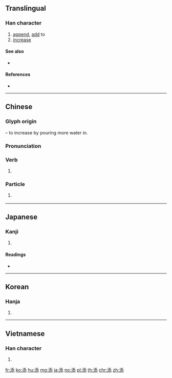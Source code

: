 {{character info/new}}
==Translingual==

===Han character===
{{Han char|rn=85|rad=水|as=08|sn=11|four=32133|canj=EHKP,EMKP|ids=⿰氵忝}}

# [[append]], [[add]] to
# [[increase]]

====See also====
* {{l|mul|沃}}

====References====
* {{Han ref|kx=0632.190|dkj=17698|dj=1039.020|hdz=31639.040|uh=6DFB|ud=28155|bh=B24B|bd=45643}}

----

==Chinese==
{{zh-forms}}

===Glyph origin===
{{Han etym}}
{{Han compound|水|alt1=氵|t1=water|忝|ls=psc|c1=s|c2=p}} – to increase by pouring more water in.

===Pronunciation===
{{zh-pron
|m=tiān
|c=tim1
|h=pfs=thiâm
|md=
|mn=thiam/thiⁿ
|mn_note=thiam - literary; thiⁿ - vernacular
|w=
|mc=y
|oc=y
|cat=v,c:part
}}

===Verb===
{{zh-verb}}

# {{rfdef|lang=zh}}

===Particle===
{{zh-particle}}

# {{lb|zh|Cantonese}} {{rfdef|lang=zh}}
#: {{zh-x|我 以為 你 係 中國人 添！|And I thought you were Chinese, too!|C}}
#: {{zh-x|我 唔記得 晒 添！|I'd totally forgotten!|C}}

----

==Japanese==

===Kanji===
{{ja-kanji|grade=c|rs=水08}}

# {{defn|lang=ja|sort=水08}}

====Readings====
* {{ja-readings|on=[[てん]] (ten)|kun=[[そえる]] (soeru), [[そえ]] (soe) ( {{qualifier|historical}} [[そへ]] (sohe) ), [[そう]] (sou)}}

----

==Korean==

===Hanja===
{{ko-hanja|hangeul=첨|eumhun=|rv=cheom|mr=ch'ŏm|y=chem}}

# {{defn|lang=ko|sort=水08}}

----

==Vietnamese==

===Han character===
{{vi-hantu|[[thêm]], [[thiêm]], [[thếch]]|rs=水08}}

# {{defn|lang=vi|sort=水08}}

[[fr:添]]
[[ko:添]]
[[hu:添]]
[[mg:添]]
[[ja:添]]
[[no:添]]
[[pl:添]]
[[th:添]]
[[chr:添]]
[[zh:添]]